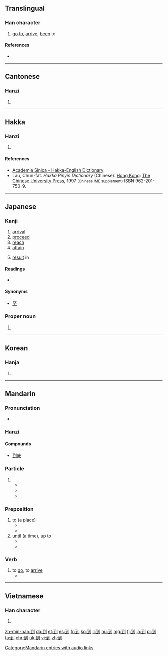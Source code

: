 ==Translingual==
{{stroke order|strokes=8}}
{{stroke order|type=animate}}

===Han character===
{{Han char|rn=18|rad=刀|as=06|sn=8|four=1210<sub>0</sub>|canj=一土中弓 (MGLN)|ids=⿰[[至]][[刂]]}}

# [[go to]], [[arrive]], [[been]] to

====References====
* {{Han ref|kx=0138.360|dkj=01950|dj=0314.130|hdz=10334.030|uh=5230|ud=21040|bh=A8EC|bd=43244}}

----

==Cantonese==

===Hanzi===
{{yue-hanzi|jyut=dou3|y=dou3}}

# {{defn|lang=yue|sort=刀06}}

----

==Hakka==

===Hanzi===
{{hak-hanzi|poj=[[tàu]] (tau<sup>3</sup>), [[tò]] (to<sup>3</sup>)|gd=|hpy=dau4, do4}}

# {{defn|lang=hak|sort=刀06}}

====References====
*[http://minhakka.ling.sinica.edu.tw/bkg/hakyin/search.php?DETAIL=1&LIMIT=id=42663&dbname=su_tian_1&graph=2 Academia Sinica - Hakka-English Dictionary]
*Lau, Chun-fat. ''Hakka Pinyin Dictionary'' (Chinese). [[Hong Kong]]: [[w:Chinese University of Hong Kong|The Chinese University Press]], 1997 <small>(Chinese IME supplement)</small> ISBN 962-201-750-9.

----

==Japanese==

===Kanji===
{{ja-kanji|grade=c|rs=刀06}}

# [[arrival]]
# [[proceed]]
# [[reach]]
# [[attain]]
# {{context|archaic|lang=ja|sort=いたる}} [[result]] in

====Readings====
* {{ja-readings|on=[[とう]] (tō)|kun=[[いたる]] (itaru) {{context|colloquial|lang=ja|sort=いたる}}}}

====Synonyms====
* [[至]]

{{ja-kref
|jis= 457E
|ku= 3794
|shift= 939e
|euc= C5FE
|freq= 1032
|nelson= 3846 
|newnelson= 477 
|halpern= 1264 
|kld= 848  
|heisig= 755 
|tuttle= 2f6.4 
}}

===Proper noun===
{{ja-pos|いたる|proper}}

# {{given name|male|lang=ja|sort=いたる}}
----

==Korean==

===Hanja===
{{ko-hanja|hangeul=도|rv=do|mr=to}}

# {{defn|lang=ko|sort=刀06}}

----

==Mandarin==

===Pronunciation===
* {{audio|zh-dào.ogg|audio|lang=cmn}}

===Hanzi===
{{cmn-hanzi|pin=[[dào]] ([[dao4]])|wg=tao<sup>4</sup>}}

====Compounds====
* [[到底]]

===Particle===
{{cmn-prep|ts|pin=dào|pint=dao4}}
# {{n-g|a verbal suffix that indicates the (successful) completion of an action|link=y}}
#* {{zh-usex|找到|to find ( to search + completion )|link=y}}
#* {{zh-usex|做到|to achieve, to accomplish ( to do + completion )|link=y}}
#* {{zh-usex|聽到|to hear ( to listen + completion )|link=y}}
#: {{zh-usex|你 怎麼 沒有 聽 '''到''' 我 的 敲 門 聲]]？|How did you not hear my knocking on the door?|link=y}}

===Preposition===
{{cmn-prep|ts|pin=dào|pint=dao4}}
# [[to]] (a place)
#* {{zh-usex|他 到 中國 去 了。|He has gone '''to''' China.|link=y}}
#* {{zh-usex|我 最近 搬 到 這 個 地區|I recently moved '''to''' this area.|link=y}}
# [[until]] (a time), [[up to]]
#* {{zh-usex|這 家 店 從 9 點 開 到 18 點。|This shop is open from 9 '''to''' 6 o'clock.|link=y}}
#* {{zh-usex|我们 要 把 假期 推迟 到 天气 好些 的 时候。|We shall delay our holiday '''until''' the weather is better.|link=y}}

===Verb===
{{cmn-verb|ts|pin=dào|pint=dao4}}
# to [[go]], to [[arrive]] 
#* {{zh-usex|火車 '''到''' 了|The train has '''arrived'''.|link=y}}

[[Category:Mandarin entries with audio links]]

----

==Vietnamese==

===Han character===
{{vi-hantu|[[đáo]], [[đáu]], [[tráo]]|rs=刀06}}

# {{defn|lang=vi|sort=刀06}}

[[zh-min-nan:到]]
[[da:到]]
[[et:到]]
[[es:到]]
[[fr:到]]
[[ko:到]]
[[li:到]]
[[hu:到]]
[[mg:到]]
[[fj:到]]
[[ja:到]]
[[pl:到]]
[[ta:到]]
[[chr:到]]
[[uk:到]]
[[vi:到]]
[[zh:到]]